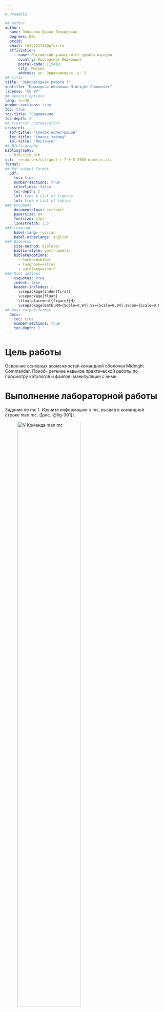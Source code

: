 ```yaml
---
---
# Preamble

## Author
author:
  name: Лобанова Диана Леонидовна
  degrees: DSc
  orcid: 
  email: 1032221742@pfur.ru
  affiliation:
    - name: Российский университет дружбы народов
      country: Российская Федерация
      postal-code: 115419
      city: Москва
      address: ул. Орджоникидзе, д. 3
## Title
title: "Лабораторная работа 7"
subtitle: "Командная оболочка Midnight Commander"
license: "CC BY"
## Generic options
lang: ru-RU
number-sections: true
toc: true
toc-title: "Содержание"
toc-depth: 2
## Crossref customization
crossref:
  lof-title: "Список иллюстраций"
  lot-title: "Список таблиц"
  lol-title: "Листинги"
## Bibliography
bibliography:
  - bib/cite.bib
csl: _resources/csl/gost-r-7-0-5-2008-numeric.csl
format:
## Pdf output format
  pdf:
    toc: true
    number-sections: true
    colorlinks: false
    toc-depth: 2
    lof: true # List of figures
    lot: true # List of tables
### Document
    documentclass: scrreprt
    papersize: a4
    fontsize: 12pt
    linestretch: 1.5
### Language
    babel-lang: russian
    babel-otherlangs: english
### Biblatex
    cite-method: biblatex
    biblio-style: gost-numeric
    biblatexoptions:
      - backend=biber
      - langhook=extras
      - autolang=other*
### Misc options
    csquotes: true
    indent: true
    header-includes: |
      \usepackage{indentfirst}
      \usepackage{float}
      \floatplacement{figure}{H}
      \usepackage[math,RM={Scale=0.94},SS={Scale=0.94},SScon={Scale=0.94},TT={Scale=MatchLowercase,FakeStretch=0.9},DefaultFeatures={Ligatures=Common}]{plex-otf}
## Docx output format
  docx:
    toc: true
    number-sections: true
    toc-depth: 2
---
```



# Цель работы

Освоение основных возможностей командной оболочки Midnight Commander. Приоб-
ретение навыков практической работы по просмотру каталогов и файлов; манипуляций
с ними.

# Выполнение лабораторной работы

Задание по mc
1. Изучите информацию о mc, вызвав в командной строке man mc. ([рис. @fig-001]).

![V Команда man mc](image/man_mc.png){#fig-001 width=70%}


2. Запустите из командной строки mc, изучите его структуру и меню. ([рис. @fig-002]).

![V Команда mc](image/mc.png){#fig-002 width=70%}


3. Выполните несколько операций в mc, используя управляющие клавиши (операции
с панелями; выделение/отмена выделения файлов, копирование/перемещение фай-
лов, получение информации о размере и правах доступа на файлы и/или каталоги
и т.п.) ([рис. @fig-003, @fig-004, @fig-005]).

![V Клавиша F3](image/F3.png){#fig-003 width=70%}

![V Клавиша F5 Копировать](image/copy.png){#fig-004 width=70%}

![V Клавиша F6 Вставка](image/paste.png){#fig-005 width=70%}


4. Выполните основные команды меню левой (или правой) панели. Оцените степень
подробности вывода информации о файлах. ([рис. @fig-006, @fig-007, @fig-008]).

![V Меню - Быстрый просмотр](image/fast.png){#fig-006 width=70%}

![V Меню - Информация](image/info.png){#fig-007 width=70%}

![V Меню - Дерево](image/tree.png){#fig-008 width=70%}


5. Используя возможности подменю Файл , выполните:
– просмотр содержимого текстового файла; ([рис. @fig-009]).

![V Файл - Просмотр](image/open.png){#fig-009 width=70%}

– редактирование содержимого текстового файла (без сохранения результатов
редактирования); ([рис. @fig-010]).

![V Файл - Правка(F4)](image/F4_pravka.png){#fig-010 width=70%}

– создание каталога; ([рис. @fig-012]).

![V Файл - Создание каталога](image/sozdanie_katalog.png){#fig-012 width=70%}

– копирование в файлов в созданный каталог. ([рис. @fig-013, @fig-014]).

![V Файл - Копирование](image/file-copy.png){#fig-013 width=70%}

![V Содержимое каталога после копирования](image/soderg_katalog_feathers11.png){#fig-014 width=70%}

6. С помощью соответствующих средств подменю Команда осуществите:
– поиск в файловой системе файла с заданными условиями (например, файла
с расширением .c или .cpp, содержащего строку main);
– выбор и повторение одной из предыдущих команд;
– переход в домашний каталог;
– анализ файла меню и файла расширений.
7. Вызовите подменю Настройки . Освойте операции, определяющие структуру экрана mc
(Full screen, Double Width, Show Hidden Files и т.д.)

Задание по встроенному редактору mc
1. Создайте текстовой файл text.txt.([рис. @fig-011]).

![V Создание текстового файла](image/touch_file_text.png){#fig-011 width=70%}

2. Откройте этот файл с помощью встроенного в mc редактора.
3. Вставьте в открытый файл небольшой фрагмент текста, скопированный из любого
другого файла или Интернета.
4. Проделайте с текстом следующие манипуляции, используя горячие клавиши:
4.1. Удалите строку текста.
4.2. Выделите фрагмент текста и скопируйте его на новую строку.
Кулябов Д. С. и др. Операционные системы 69
4.3. Выделите фрагмент текста и перенесите его на новую строку.
4.4. Сохраните файл.
4.5. Отмените последнее действие.
4.6. Перейдите в конец файла (нажав комбинацию клавиш) и напишите некоторый
текст.
4.7. Перейдите в начало файла (нажав комбинацию клавиш) и напишите некоторый
текст.
4.8. Сохраните и закройте файл.
5. Откройте файл с исходным текстом на некотором языке программирования (напри-
мер C или Java)
6. Используя меню редактора, включите подсветку синтаксиса, если она не включена,
или выключите, если она включена.

# Выводы

В этой лабораторной работе мы познакомились с командной оболочкой Midnight Commander, её структурой и горячими клавишами. Изучили новые возможности управления файловой системой, выполнили данные нам задания.


